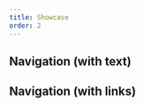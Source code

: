 ```yaml
---
title: Showcase
order: 2
---
```




## Navigation (with text)

<Playground system="eu" selectedKind="List" selectedStory="navigation (text)">
  <ListNavigation
      title={demoContentNavigation.title}
      description={demoContentNavigation.description}
    />
</Playground>

## Navigation (with links)

<Playground system="eu" selectedKind="List" selectedStory="navigation (links)">
  <ListNavigation
      title={demoContentNavigation.title}
      links={demoContentNavigation.links}
    />
</Playground>
